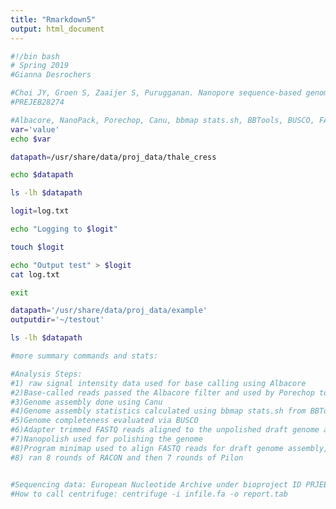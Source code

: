 ```yaml
---
title: "Rmarkdown5"
output: html_document
---
```


```bash
#!/bin bash
# Spring 2019
#Gianna Desrochers

#Choi JY, Groen S, Zaaijer S, Purugganan. Nanopore sequence-based genome assembly o$
#PREJEB28274

#Albacore, NanoPack, Porechop, Canu, bbmap stats.sh, BBTools, BUSCO, FASTQ, bwa-mem$
var='value'
echo $var

datapath=/usr/share/data/proj_data/thale_cress

echo $datapath

ls -lh $datapath

logit=log.txt

echo "Logging to $logit"

touch $logit

echo "Output test" > $logit
cat log.txt

exit

datapath='/usr/share/data/proj_data/example'
outputdir='~/testout'

ls -lh $datapath

#more summary commands and stats:

#Analysis Steps:
#1) raw signal intensity data used for base calling using Albacore
#2)Base-called reads passed the Albacore filter and used by Porechop to cut adapters at the ends of reads
#3)Genome assembly done using Canu 
#4)Genome assembly statistics calculated using bbmap stats.sh from BBTools suite
#5)Genome completeness evaluated via BUSCO
#6)Adapter trimmed FASTQ reads aligned to the unpolished draft genome assembly using bwa-mem 
#7)Nanopolish used for polishing the genome
#8)Program minimap used to align FASTQ reads for draft genome assembly, used by RACON to polish draft genome
#8) ran 8 rounds of RACON and then 7 rounds of Pilon


#Sequencing data: European Nucleotide Archive under bioproject ID PRJEB28274
#How to call centrifuge: centrifuge -i infile.fa -o report.tab

```

